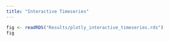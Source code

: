 ```yaml
---
title: "Interactive Timeseries"
---
```


```r
fig <- readRDS("Results/plotly_interactive_timeseries.rds")
fig
```